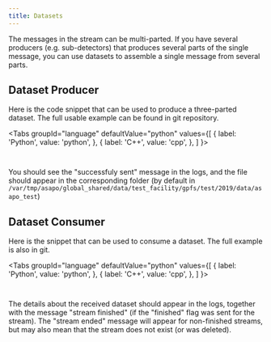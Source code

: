 ```yaml
---
title: Datasets
---
```




The messages in the stream can be multi-parted. If you have several producers (e.g. sub-detectors) that produces several parts of the single message, you can use datasets to assemble a single message from several parts.

## Dataset Producer

Here is the code snippet that can be used to produce a three-parted dataset. The full usable example can be found in git repository.

<Tabs
  groupId="language"
  defaultValue="python"
  values={[
    { label: 'Python', value: 'python', },
    { label: 'C++', value: 'cpp', },
  ]
}>
<TabItem value="python">

```python content="./versioned_examples/version-22.03.0/python/produce_dataset.py" snippetTag="dataset"
```

</TabItem>

<TabItem value="cpp">

```cpp content="./versioned_examples/version-22.03.0/cpp/produce_dataset.cpp" snippetTag="dataset"
```

</TabItem>
</Tabs>

You should see the "successfuly sent" message in the logs, and the file should appear in the corresponding folder (by default in ```/var/tmp/asapo/global_shared/data/test_facility/gpfs/test/2019/data/asapo_test```)

## Dataset Consumer

Here is the snippet that can be used to consume a dataset. The full example is also in git.

<Tabs
  groupId="language"
  defaultValue="python"
  values={[
    { label: 'Python', value: 'python', },
    { label: 'C++', value: 'cpp', },
  ]
}>
<TabItem value="python">

```python content="./versioned_examples/version-22.03.0/python/consume_dataset.py" snippetTag="dataset"
```

</TabItem>

<TabItem value="cpp">

```cpp content="./versioned_examples/version-22.03.0/cpp/consume_dataset.cpp" snippetTag="dataset"
```

</TabItem>
</Tabs>

The details about the received dataset should appear in the logs, together with the message "stream finished" (if the "finished" flag was sent for the stream). The "stream ended" message will appear for non-finished streams, but may also mean that the stream does not exist (or was deleted).
